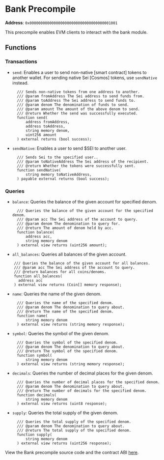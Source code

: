 
# Bank Precompile

**Address**: `0x0000000000000000000000000000000000001001`

This precompile enables EVM clients to interact with the bank module.

## Functions

### Transactions

- `send`: Enables a user to send non-native [smart contract] tokens to another wallet. For
  sending native Sei [Cosmos] tokens, use `sendNative` instead.

  ```solidity copy
    /// Sends non-native tokens from one address to another.
    /// @param fromAddress The Sei address to send funds from.
    /// @param toAddress The Sei address to send funds to.
    /// @param denom The denomination of funds to send.
    /// @param amount The amount of the above denom to send.
    /// @return Whether the send was successfully executed.
    function send(
        address fromAddress,
        address toAddress,
        string memory denom,
        uint256 amount
    ) external returns (bool success);
  ```

- `sendNative`: Enables a user to send $SEI to another user.
  ```solidity copy
    /// Sends Sei to the specified user..
    /// @param toNativeAddress The Sei address of the recipient.
    /// @return Whether the tokens were successfully sent.
    function sendNative(
        string memory toNativeAddress,
    ) payable external returns (bool success);
  ```

### Queries

- `balance`: Queries the balance of the given account for specified denom.
  ```solidity copy
    /// Queries the balance of the given account for the specified denom.
    /// @param acc The Sei address of the account to query.
    /// @param denom The denomination to query for.
    /// @return The amount of denom held by acc.
    function balance(
        address acc,
        string memory denom
    ) external view returns (uint256 amount);
  ```
- `all_balances`: Queries all balances of the given account.

```solidity copy
    /// Queries the balance of the given account for all balances.
    /// @param acc The Sei address of the account to query.
    /// @return balances for all coins/denoms.
    function all_balances(
      address acc
    ) external view returns (Coin[] memory response);
```

- `name`: Queries the name of the given denom.

  ```solidity copy
    /// Queries the name of the specified denom.
    /// @param denom The denomination to query about.
    /// @return The name of the specified denom.
    function name(
        string memory denom
    ) external view returns (string memory response);
  ```

- `symbol`: Queries the symbol of the given denom.

  ```solidity copy
    /// Queries the symbol of the specified denom.
    /// @param denom The denomination to query about.
    /// @return The symbol of the specified denom.
    function symbol(
        string memory denom
    ) external view returns (string memory response);
  ```

- `decimals`: Queries the number of decimal places for the given denom.

  ```solidity copy
    /// Queries the number of decimal places for the specified denom.
    /// @param denom The denomination to query about.
    /// @return The number of decimals for the specified denom.
    function decimals(
        string memory denom
    ) external view returns (uint8 response);
  ```

- `supply`: Queries the total supply of the given denom.
  ```solidity copy
    /// Queries the total supply of the specified denom.
    /// @param denom The denomination to query about.
    /// @return The total supply of the specified denom.
    function supply(
        string memory denom
    ) external view returns (uint256 response);
  ```

<Callout type="info">View the Bank precompile source code and the contract ABI [here](https://github.com/sei-protocol/sei-chain/tree/main/precompiles/bank).</Callout>
